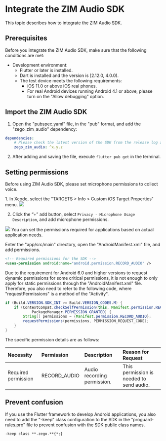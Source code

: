 # Integrate the ZIM Audio SDK


This topic describes how to integrate the ZIM Audio SDK.


## Prerequisites

Before you integrate the ZIM Audio SDK, make sure that the following conditions are met:
- Development environment:
    - Flutter or later is installed.
    - Dart is installed and the version is [2.12.0, 4.0.0).
    - The test device meets the following requirements:
        - iOS 11.0 or above iOS real phones.
        - For real Android devices running Android 4.1 or above, please turn on the "Allow debugging" option.

##  Import the ZIM Audio SDK

1. Open the "pubspec.yaml" file, in the "pub" format, and add the "zego_zim_audio" dependency:

```yaml
dependencies:
    # Please check the latest version of the SDK from the release log and modify x.y.z to the specific version number.
    zego_zim_audio: ^x.y.z
```

2. After adding and saving the file, execute `flutter pub get` in the terminal.

## Setting permissions

Before using ZIM Audio SDK, please set microphone permissions to collect voice.

<Tabs>
<Tab title="iOS">
1. In Xcode, select the "TARGETS > Info > Custom iOS Target Properties" menu.
<Frame width="512" height="auto" caption=""><img src="https://storage.zego.im/sdk-doc/Pics/ZIM/ZIMAudio/add_property_audio.jpeg" /></Frame>

2. Click the “+” add button, select `Privacy - Microphone Usage Description`, and add microphone permissions.
<Frame width="512" height="auto" caption=""><img src="https://storage.zego.im/sdk-doc/Pics/ZIM/ZIMAudio/addition_done.jpeg" /></Frame>
</Tab>
<Tab title="Android">
You can set the permissions required for applications based on actual application needs.

Enter the "app/src/main" directory, open the "AndroidManifest.xml" file, and add permissions.

```xml
<!-- Required permissions for the SDK -->
<uses-permission android:name="android.permission.RECORD_AUDIO" />
```

<Warning title="注意">
Due to the requirement for Android 6.0 and higher versions to request dynamic permissions for some critical permissions, it is not enough to only apply for static permissions through the "AndroidManifest.xml" file. Therefore, you also need to refer to the following code, where "requestPermissions" is a method of the "Activity".
</Warning>

```java
if (Build.VERSION.SDK_INT >= Build.VERSION_CODES.M) {
    if (ContextCompat.checkSelfPermission(this, Manifest.permission.RECORD_AUDIO) !=
            PackageManager.PERMISSION_GRANTED) {
        String[] permissions = {Manifest.permission.RECORD_AUDIO};
        requestPermissions(permissions, PERMISSION_REQUEST_CODE);
    }
}
```

The specific permission details are as follows:

| Necessity           | Permission   | Description                 | Reason for Request                       |
| :------------------ | :----------- | :-------------------------- | :--------------------------------------- |
| Required permission | RECORD_AUDIO | Audio recording permission. | This permission is needed to send audio. |

</Tab>
</Tabs>

## Prevent confusion

If you use the Flutter framework to develop Android applications, you also need to add the "-keep" class configuration to the SDK in the "proguard-rules.pro" file to prevent confusion with the SDK public class names.

```txt
-keep class **.zego.**{*;}
```
